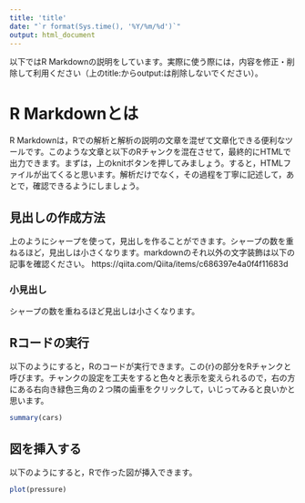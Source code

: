 ```yaml
---
title: 'title'
date: "`r format(Sys.time(), '%Y/%m/%d')`"
output: html_document
---
```


以下ではR Markdownの説明をしています。実際に使う際には，内容を修正・削除して利用ください（上のtitle:からoutput:は削除しないでください）。

# R Markdownとは

R Markdownは，Rでの解析と解析の説明の文章を混ぜて文章化できる便利なツールです。このような文章と以下のRチャンクを混在させて，最終的にHTMLで出力できます。まずは，上のknitボタンを押してみましょう。すると，HTMLファイルが出てくると思います。解析だけでなく，その過程を丁寧に記述して，あとで，確認できるようにしましょう。

## 見出しの作成方法

上のようにシャープを使って，見出しを作ることができます。シャープの数を重ねるほど，見出しは小さくなります。markdownのそれ以外の文字装飾は以下の記事を確認ください。
https://qiita.com/Qiita/items/c686397e4a0f4f11683d

### 小見出し

シャープの数を重ねるほど見出しは小さくなります。

## Rコードの実行

以下のようにすると，Rのコードが実行できます。この{r}の部分をRチャンクと呼びます。チャンクの設定を工夫をすると色々と表示を変えられるので，右の方にある右向き緑色三角の２つ隣の歯車をクリックして，いじってみると良いかと思います。

```r
summary(cars)
```

## 図を挿入する

以下のようにすると，Rで作った図が挿入できます。

```r
plot(pressure)
```
